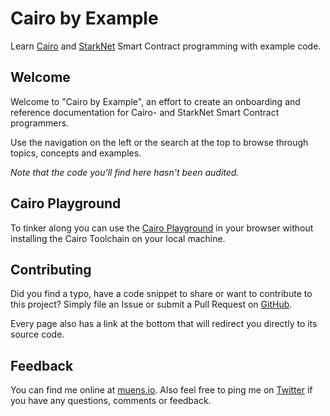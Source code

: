 # Cairo by Example

Learn [Cairo](https://www.cairo-lang.org) and [StarkNet](https://starknet.io) Smart Contract programming with example code.

## Welcome

Welcome to "Cairo by Example", an effort to create an onboarding and reference documentation for Cairo- and StarkNet Smart Contract programmers.

Use the navigation on the left or the search at the top to browse through topics, concepts and examples.

_Note that the code you'll find here hasn't been audited._

## Cairo Playground

To tinker along you can use the [Cairo Playground](https://www.cairo-lang.org/playground) in your browser without installing the Cairo Toolchain on your local machine.

## Contributing

Did you find a typo, have a code snippet to share or want to contribute to this project? Simply file an Issue or submit a Pull Request on [GitHub](https://github.com/pmuens/cairo-by-example.org).

Every page also has a link at the bottom that will redirect you directly to its source code.

## Feedback

You can find me online at [muens.io](https://muens.io). Also feel free to ping me on [Twitter](https://twitter.com/pmmuens) if you have any questions, comments or feedback.
